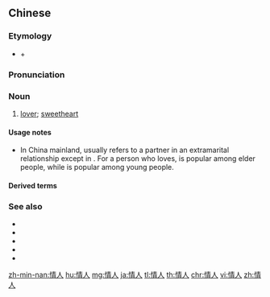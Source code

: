 ==Chinese==
{{zh-forms}}

===Etymology===
* {{l|zh|情|tr=qíng|gloss=love}} + {{l|zh|人|tr=rén|gloss=person}}

===Pronunciation===
{{zh-pron
|m=qíngrén
|c=cing4 jan4
|mn=qz,tp,xm:chêng-lîn/kh,zz:chêng-jîn
|h=pfs=chhìn-ngìn
|cat=n
}}

===Noun===
{{zh-noun}}

# [[lover]]; [[sweetheart]]

====Usage notes====
* In China mainland, {{zh-l|情人|tr=qíngrén|lover}} usually refers to a partner in an extramarital relationship except in {{zh-l|情人節|tr=qíngrénjié|Valentine's Day}}. For a person who loves, {{zh-l|愛人|lover}} is popular among elder people, while {{zh-l|戀人|lover}} is popular among young people.

====Derived terms====
{{zh-der|情人節:qíngrénjié:Saint Valentine's Day|情人眼裡出西施:qíngrén yǎnlǐ chū Xī Shī:Saint Valentine's Day}}

===See also===
* {{zh-l|戀人|lover}}
* {{zh-l|愛人|lover}}
* {{zh-l|性伴侶|sexual partner}}
* {{zh-l|情侶|unmarried couple}}
* {{zh-l|人情}}

[[zh-min-nan:情人]]
[[hu:情人]]
[[mg:情人]]
[[ja:情人]]
[[tl:情人]]
[[th:情人]]
[[chr:情人]]
[[vi:情人]]
[[zh:情人]]